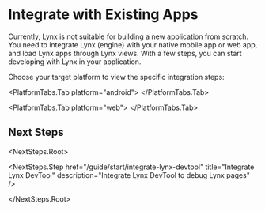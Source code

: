

# Integrate with Existing Apps

Currently, Lynx is not suitable for building a new application from scratch. You need to integrate Lynx (engine) with your native mobile app or web app, and load Lynx apps through Lynx views. With a few steps, you can start developing with Lynx in your application.

Choose your target platform to view the specific integration steps:

<PlatformTabs hashKey="platform">
<PlatformTabs.Tab platform="ios">
<IntegratingLynxIOS />
</PlatformTabs.Tab>

<PlatformTabs.Tab platform="android">
  <IntegratingLynxAndroid />
</PlatformTabs.Tab>

<PlatformTabs.Tab platform="web">
  <IntegratingLynxWeb />
</PlatformTabs.Tab>

</PlatformTabs>

## Next Steps

<NextSteps.Root>

<NextSteps.Step
  href="/guide/start/integrate-lynx-devtool"
  title="Integrate Lynx DevTool"
  description="Integrate Lynx DevTool to debug Lynx pages"
/>

</NextSteps.Root>
